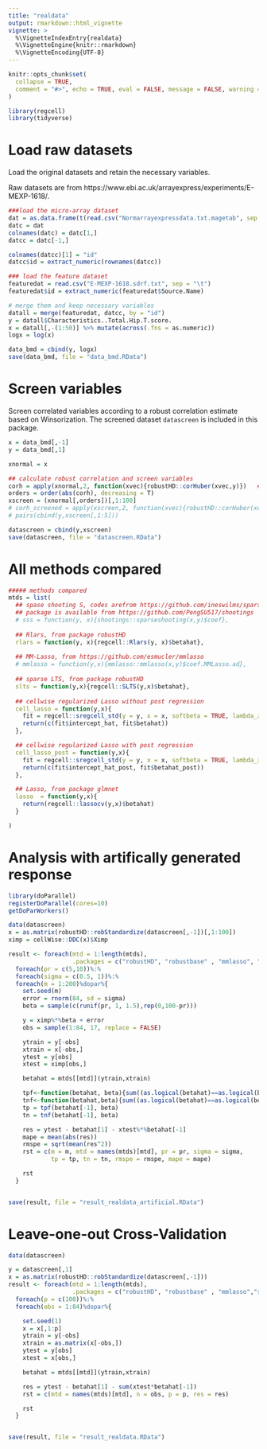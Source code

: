 ```yaml
---
title: "realdata"
output: rmarkdown::html_vignette
vignette: >
  %\VignetteIndexEntry{realdata}
  %\VignetteEngine{knitr::rmarkdown}
  %\VignetteEncoding{UTF-8}
---
```


```r
knitr::opts_chunk$set(
  collapse = TRUE,
  comment = "#>", echo = TRUE, eval = FALSE, message = FALSE, warning = FALSE
)
```

```r
library(regcell)
library(tidyverse)
```

# Load raw datasets

Load the original datasets and retain the necessary variables.

Raw datasets are from https://www.ebi.ac.uk/arrayexpress/experiments/E-MEXP-1618/.

```r
###load the micro-array dataset
dat = as.data.frame(t(read.csv("Normarrayexpressdata.txt.magetab", sep = "\t")))
datc = dat
colnames(datc) = datc[1,]
datcc = datc[-1,]

colnames(datcc)[1] = "id"
datcc$id = extract_numeric(rownames(datcc))

### load the feature dataset
featuredat = read.csv("E-MEXP-1618.sdrf.txt", sep = "\t")
featuredat$id = extract_numeric(featuredat$Source.Name)

# merge them and keep necessary variables
datall = merge(featuredat, datcc, by = "id")
y = datall$Characteristics..Total.Hip.T.score.
x = datall[,-(1:50)] %>% mutate(across(.fns = as.numeric))
logx = log(x)

data_bmd = cbind(y, logx)
save(data_bmd, file = "data_bmd.RData")
```


# Screen variables

Screen correlated variables according to a robust correlation estimate based on Winsorization.
The screened dataset `datascreen` is included in this package.

```r
x = data_bmd[,-1]
y = data_bmd[,1]

xnormal = x

## calculate robust correlation and screen variables
corh = apply(xnormal,2, function(xvec){robustHD::corHuber(xvec,y)})   ## huber correlation
orders = order(abs(corh), decreasing = T)
xscreen = (xnormal[,orders])[,1:100]
# corh_screened = apply(xscreen,2, function(xvec){robustHD::corHuber(xvec,y)})
# pairs(cbind(y,xscreen[,1:5]))

datascreen = cbind(y,xscreen)
save(datascreen, file = "datascreen.RData")


```


# All methods compared

```r
##### methods compared
mtds = list(
  ## spase shooting S, codes arefrom https://github.com/ineswilms/sparse-shooting-S 
  ## package is available from https://github.com/PengSU517/shootings
  # sss = function(y, x){shootings::sparseshooting(x,y)$coef},
  
  ## Rlars, from package robustHD
  rlars = function(y, x){regcell::Rlars(y, x)$betahat}, 
  
  ## MM-Lasso, from https://github.com/esmucler/mmlasso
  # mmlasso = function(y,x){mmlasso::mmlasso(x,y)$coef.MMLasso.ad}, 
  
  ## sparse LTS, from package robustHD
  slts = function(y,x){regcell::SLTS(y,x)$betahat},
  
  ## cellwise regularized Lasso without post regression
  cell_lasso = function(y,x){ 
    fit = regcell::sregcell_std(y = y, x = x, softbeta = TRUE, lambda_zeta = 1, penal = 1, penaldelta =0)
    return(c(fit$intercept_hat, fit$betahat))
  },

  ## cellwise regularized Lasso with post regression
  cell_lasso_post = function(y,x){
    fit = regcell::sregcell_std(y = y, x = x, softbeta = TRUE, lambda_zeta = 1, penal = 1, penaldelta =0)
    return(c(fit$intercept_hat_post, fit$betahat_post))
  },

  ## Lasso, from package glmnet
  lasso  = function(y,x){ 
    return(regcell::lassocv(y,x)$betahat)
  }

)
```


# Analysis with artifically generated response

```r
library(doParallel)
registerDoParallel(cores=10)
getDoParWorkers()

data(datascreen)
x = as.matrix(robustHD::robStandardize(datascreen[,-1])[,1:100])
ximp = cellWise::DDC(x)$Ximp

result <- foreach(mtd = 1:length(mtds),
                  .packages = c("robustHD", "robustbase" , "mmlasso", "shootings", "cellWise", "regcell"))%:%
  foreach(pr = c(5,10))%:%
  foreach(sigma = c(0.5, 1))%:%
  foreach(m = 1:200)%dopar%{
    set.seed(m)
    error = rnorm(84, sd = sigma)
    beta = sample(c(runif(pr, 1, 1.5),rep(0,100-pr)))

    y = ximp%*%beta + error
    obs = sample(1:84, 17, replace = FALSE)

    ytrain = y[-obs]
    xtrain = x[-obs,]
    ytest = y[obs]
    xtest = ximp[obs,]

    betahat = mtds[[mtd]](ytrain,xtrain)

    tpf<-function(betahat, beta){sum((as.logical(betahat)==as.logical(beta))[which(beta!=0)])}
    tnf<-function(betahat,beta){sum((as.logical(betahat)==as.logical(beta))[which(beta==0)])}
    tp = tpf(betahat[-1], beta)
    tn = tnf(betahat[-1], beta)

    res = ytest - betahat[1] - xtest%*%betahat[-1]
    mape = mean(abs(res))
    rmspe = sqrt(mean(res^2))
    rst = c(m = m, mtd = names(mtds)[mtd], pr = pr, sigma = sigma,
            tp = tp, tn = tn, rmspe = rmspe, mape = mape)

    rst
  }


save(result, file = "result_realdata_artificial.RData")

```


# Leave-one-out Cross-Validation


```r

data(datascreen)

y = datascreen[,1]
x = as.matrix(robustHD::robStandardize(datascreen[,-1]))
result <- foreach(mtd = 1:length(mtds),
                  .packages = c("robustHD", "robustbase" , "mmlasso","shootings", "cellWise", "regcell"))%:%
  foreach(p = c(100))%:%
  foreach(obs = 1:84)%dopar%{

    set.seed(1)
    x = x[,1:p]
    ytrain = y[-obs]
    xtrain = as.matrix(x[-obs,])
    ytest = y[obs]
    xtest = x[obs,]

    betahat = mtds[[mtd]](ytrain,xtrain)

    res = ytest - betahat[1] - sum(xtest*betahat[-1])
    rst = c(mtd = names(mtds)[mtd], n = obs, p = p, res = res)

    rst
  }


save(result, file = "result_realdata.RData")
```


